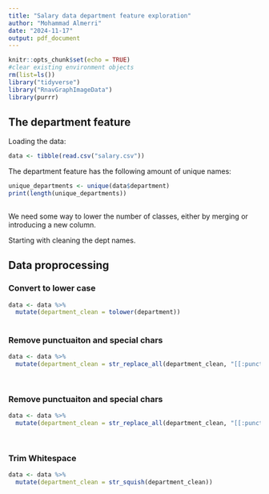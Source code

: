 ```yaml
---
title: "Salary data department feature exploration"
author: "Mohammad Almerri"
date: "2024-11-17"
output: pdf_document
---
```


```r
knitr::opts_chunk$set(echo = TRUE)
#clear existing environment objects
rm(list=ls())
library("tidyverse")
library("RnavGraphImageData")
library(purrr)
```

## The department feature

Loading the data:

```r
    
data <- tibble(read.csv("salary.csv"))

```

The department feature has the following amount of unique names:

```r

unique_departments <- unique(data$department)
print(length(unique_departments))
    
```

We need some way to lower the number of classes, either by merging or introducing a new column.

Starting with cleaning the dept names.

## Data proprocessing

### Convert to lower case

```r

data <- data %>%
  mutate(department_clean = tolower(department))
    
```

### Remove punctuaiton and special chars

```r

data <- data %>%
  mutate(department_clean = str_replace_all(department_clean, "[[:punct:]\\d]", ""))

    
```

### Remove punctuaiton and special chars

```r

data <- data %>%
  mutate(department_clean = str_replace_all(department_clean, "[[:punct:]\\d]", ""))

    
```

### Trim Whitespace

```r

data <- data %>%
  mutate(department_clean = str_squish(department_clean))

    
```
